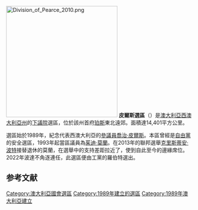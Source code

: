[[File:Division_of_Pearce_2010.png|300px]]
'''皮爾斯選區'''（{{lang-en|Division of Pearce}}）是[[澳大利亞|澳大利亞]][[西澳大利亞州|西澳大利亞州]]的[[澳大利亞下議院|下議院]]選區，位於該州首府[[珀斯|珀斯]]東北遠郊。面積達14,401平方公里。

選區始於1989年，紀念代表西澳大利亞的[[澳大利亞參議院|參議員]][[喬治·皮爾斯|喬治·皮爾斯]]。本區曾經是[[澳大利亞自由黨|自由黨]]的安全選區，1993年起當區議員為[[茱迪·莫蘭|茱迪·莫蘭]]。在2013年的聯邦選舉[[克里斯蒂安·波特|克里斯蒂安·波特]]接替退休的莫蘭，在選舉中的支持差距拉近了，使到自此至今的邊緣席位。2022年波達不角逐連任，此選區便由工黨的羅伯特選出。

==参考文献==
{{Reflist}}

{{DEFAULTSORT:Pearce}}
[[Category:澳大利亞國會選區|Category:澳大利亞國會選區]]
[[Category:1989年建立的選區|Category:1989年建立的選區]]
[[Category:1989年澳大利亞建立|Category:1989年澳大利亞建立]]
